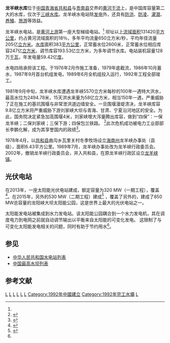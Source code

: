{{Infobox Reservoir | 
|name = 龙羊峡水库
|nickname = 
|image = Longyangxia oli 2017005 lrg.jpg
|image_caption = 龙阳峡水库和太阳能发电厂的卫星照片
|map = 
|map_caption = 
|code = BDA00000011
|class = 大（一）型水库
|location_of_reservoir = 
|location_of_dam = 
|inflow = 
|outflow = 
|catchment_area = 131,420
|reservoir_area = 383
|mean_depth = 
|maximum_depth = 
|flood_level = 
|normal_water_level = 
|dead_water_level = 
|water_quality = 
|island = 
|maximum_storage_capacity = 247亿
|normal_storage_capacity = 
|dead_storage_capacity = 
|type_of_dam = 重力式拱坝
|elevation_of_dam = 
|height_of_dam = 178
|length_of_dam = 396
|width_of_dam = 15
|installed_capacity = 128万[[千瓦|千瓦]]
|start = 1976年2月
|complete = 1992年
|cost = 
|emigrate = 
|latd = 36
|latm = 07
|lats = 20
|latNS = N
|longd = 100
|longm = 55
|longs = 05
|longEW = E
|website = 
|footnotes = <ref name="sohu">{{Cite web |url=http://news.sohu.com/20080828/n259251752.shtml |title=龙羊峡水库蓄水量下降 影响下游供水安全 |accessdate=2010-07-26 |archive-date=2016-03-04 |archive-url=https://web.archive.org/web/20160304222515/http://news.sohu.com/20080828/n259251752.shtml |dead-url=no }}</ref>
}}
{{Infobox power station
| name                   = 龙羊峡水库太阳能发电站
| name_official          = 
| image                  = 
| image_size             = 
| image_caption          = 
| image_alt              = 
| location_map           = 
| location_map_size      = 
| location_map_caption   = 
| location_map_alt       = 
| coordinates            = 
| country                = 
| location               = 
| status                 = 
| construction_began     = 
| commissioned           = 2014
| decommissioned         = 
| cost                   = {{CNY|6}}十亿元<ref>[https://www.theguardian.com/environment/2017/jan/19/china-builds-worlds-biggest-solar-farm-in-journey-to-become-green-superpower "China builds world's biggest solar farm in journey to become green superpower"] {{Wayback|url=https://www.theguardian.com/environment/2017/jan/19/china-builds-worlds-biggest-solar-farm-in-journey-to-become-green-superpower |date=20170824135831 }}, The Guardian. 19 January 2017</ref>
| owner                  = 
| operator               = 
| solar_type             = 
| solar_csp_technology   = 
| solar_concentration    = 
| solar_collectors       = 
| solar_collectors_area  = 
| solar_aperture_area    = 
| solar_site_area        = 
| solar_site_resource    =
| ps_units_operational   = 
| ps_units_manu_model    = 
| ps_units_uc            = 
| ps_units_planned       = 
| ps_units_cancelled     = 
| ps_units_decommissioned= 
| ps_thermal_capacity    = 
| ps_electrical_capacity = 850 MW
| ps_electrical_cap_fac  = 
| ps_storage_hours       = 
| ps_annual_generation   = 
| ps_annual_gen_year     = 
| website                = 
| extra                  = 
}}

'''龙羊峡水库'''位于[[中国|中国]][[青海省|青海省]][[共和县|共和县]]与[[贵南县|贵南县]]交界的[[黄河|黄河]][[干流|干流]]上，是中国库容量第二大的水库，仅次于[[三峡水库|三峡水库]]。龙羊峡水电站除[[发电|发电]]外，还具有[[防洪|防洪]]、[[防凌|防凌]]、[[灌溉|灌溉]]、[[养殖|养殖]]、[[旅游|旅游]]等效益。

龙羊峡水电站{{cn|上距黄河发源地1684公里，下至黄河入海口3376公里}}，是[[黄河#上游|黄河上游]]第一座大型梯级电站。<ref name="sohu"/> 坝址以上[[流域面积|流域面积]]131420[[平方公里|平方公里]]，约占黄河流域面积的18％，多年平均流量650立方米/秒，平均年径流量205亿[[立方米|立方米]]。[[水库|水库]]面积383[[平方公里|平方公里]]，正常蓄水位2600米，正常蓄水位相应库容247亿[[立方米|立方米]]，调节库容193.53亿立方米，为多年调节水库。电站装机容量128万[[千瓦|千瓦]]，年发电量59.42亿[[千瓦·時|度]]。

水电四局承担该工程。于1976年2月作施工准备，1979年底截流，1986年10月蓄水，1987年9月首台机组发电，1989年6月全机组投入运行，1992年工程全部竣工。

1981年9月中旬，龙羊峡水库遭遇龙羊峡5570立方米每秒的100年一遇特大洪水，最高水位为2494.78米，15天洪水来量为58亿立方米，相当150年一遇，严重威胁了正在施工的基坑围堰与非常泄洪道边墙安全。一旦围堰漫堤溃决，龙羊峡库容9.8亿立方米将严重威胁下游刘家峡大坝与青海、甘肃、宁夏沿河地区的安全。为此，国务院决定紧急加高围堰4米，刘家峡增大泻量腾出库容，做到“四保”：一保龙羊峡；二保刘家峡；三保下游；四保包兰铁路。 <ref>{{Cite web |url=http://finance.sina.com.cn/zl/management/20140723/081219792398.shtml |title=龙羊峡抗洪抢险,《李鹏回忆录(1928-1983)》 |accessdate=2014-08-26 |archive-date=2014-08-26 |archive-url=https://web.archive.org/web/20140826114431/http://finance.sina.com.cn/zl/management/20140723/081219792398.shtml |dead-url=no }}</ref>此次危机成功被电力工业部部长李鹏化解，成为其享誉国内的政绩<ref>{{Cite book|chapter=Zhongguo dangdai mingren lu|url=https://www.worldcat.org/oclc/466280421|publisher=Guang jiaojing|date=1987-|location=Xianggang|isbn=9622261159|oclc=466280421|last=Li, Guoqiang.}}</ref>。

1978年4月，以[[共和县|共和县]]曲沟乡瓦里关村冬季牧场设立[[海南州|海南州]]龙羊峡办事处（县级），面积6.43平方公里。1989年7月，龙羊峡办事处改为龙羊峡行政委员会。2002年，撤销龙羊峡行政委员会，并入共和县，在原龙羊峡行政区设立[[龙羊峡镇|龙羊峡镇]]。

== 光伏电站 ==
在2013年，一座太阳能光伏电站建成，额定容量为320 MW（一期工程），覆盖{{convert|9|km2}}<ref>{{cite web|url=http://www.hydropower.org/blog/case-study-solar-pv%E2%80%93hydro-hybrid-system-at-longyangxia-china|archiveurl=https://web.archive.org/web/20160417014109/http://www.hydropower.org/blog/case-study-solar-pv%E2%80%93hydro-hybrid-system-at-longyangxia-china|title=Case study: solar PV–hydro hybrid system at Longyangxia, China|archivedate=2016-04-17|publisher=|accessdate=2017-08-24|dead-url=no}}</ref>。在2015年，另外的530 MW（二期工程）建成<ref name=esiafrica>{{cite web|url=http://www.esi-africa.com/features/global-hydropower-market-shows-promise-for-future/|title=Global hydropower market shows promise for future|date=10 March 2016|publisher=ESI-Africa.com|accessdate=12 May 2016|archive-date=2016-03-19|archive-url=https://web.archive.org/web/20160319030338/http://www.esi-africa.com/features/global-hydropower-market-shows-promise-for-future/|dead-url=no}}</ref> ，覆盖了另外的{{convert|14|km2}}，建成了850 MW总容量的龙阳峡大坝太阳能公园，这是世界上最大的光伏电站之一。

太阳能发电站被集成到水力发电站。该太阳能公园耦合到一个水力发电机，其在调度电力到电网之前就自动调节输出以平衡来自太阳能的可变化发电。 这限制了与可变化太阳能发电相关的问题，同时有助于节约用水<ref name=esiafrica />。

== 参见 ==
* [[中华人民共和国水电站列表|中华人民共和国水电站列表]]
*[[中国最高水坝列表|中国最高水坝列表]]

== 参考文献 ==
{{reflist}}

{{黄河水电站}}

[[Category:黄河流域水利工程|L]]
[[Category:青海水电站|L]]
[[Category:海南州建筑物|L]]
[[Category:青海水库|L]]
[[Category:共和县|L]]
[[Category:贵南县|L]]
[[Category:1992年中國建立|Category:1992年中國建立]]
[[Category:1992年完工水壩|Category:1992年完工水壩]]
[[Category:中华人民共和国光伏电站|L]]